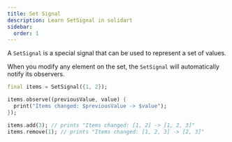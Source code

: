 ```yaml
---
title: Set Signal
description: Learn SetSignal in solidart
sidebar:
  order: 1
---
```


A `SetSignal` is a special signal that can be used to represent a set of values.

When you modify any element on the set, the `SetSignal` will automatically notify its observers.

```dart
final items = SetSignal({1, 2});

items.observe((previousValue, value) {
  print("Items changed: $previousValue -> $value");
});

items.add(3); // prints "Items changed: [1, 2] -> [1, 2, 3]"
items.remove(1); // prints "Items changed: [1, 2, 3] -> [2, 3]"
```

